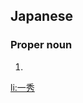 ==Japanese==
{{ja-kanjitab|かず|ひで}}

===Proper noun===
{{ja-pos|proper|かずひで}}

# {{given name|male|lang=ja|sort=かずひで}}

[[li:一秀]]